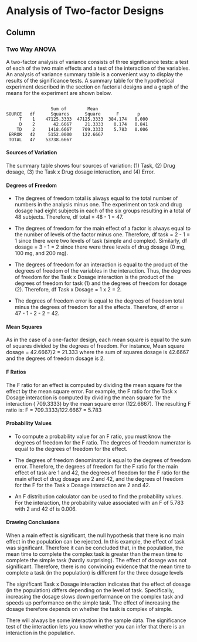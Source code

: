 Analysis of Two-factor Designs {data-navmenu="Two Way ANOVA"}
======================================
Column {.tabset}
-----------------
### Two Way ANOVA


A two-factor analysis of variance consists of three significance tests: a test of each of the two main effects and a test of the interaction of the variables. An analysis of variance summary table is a convenient way to display the results of the significance tests. A summary table for the hypothetical experiment described in the section on factorial designs and a graph of the means for the experiment are shown below.

<pre><code>
                 Sum of        Mean
SOURCE   df      Squares      Square      F       p
     T    1    47125.3333  47125.3333  384.174   0.000
     D    2       42.6667     21.3333    0.174   0.841
    TD    2     1418.6667    709.3333    5.783   0.006
 ERROR   42     5152.0000    122.6667
 TOTAL   47    53738.6667
</code></pre>

#### Sources of Variation

The summary table shows four sources of variation: 
(1) Task, (2) Drug dosage, (3) the Task x Drug dosage interaction, and (4) Error.

<p>

#### Degrees of Freedom

* The degrees of freedom total is always equal to the total number of numbers in the analysis minus one. The experiment on task and drug dosage had eight subjects in each of the six groups resulting in a total of 48 subjects. Therefore, df total = 48 - 1 = 47.

* The degrees of freedom for the main effect of a factor is always equal to the number of levels of the factor minus one. Therefore, df task = 2 - 1 = 1 since there were two levels of task (simple and complex). Similarly, df dosage = 3 - 1 = 2 since there were three levels of drug dosage (0 mg, 100 mg, and 200 mg).

* The degrees of freedom for an interaction is equal to the product of the degrees of freedom of the variables in the interaction. Thus, the degrees of freedom for the Task x Dosage interaction is the product of the degrees of freedom for task (1) and the degrees of freedom for dosage (2). Therefore, df Task x Dosage = 1 x 2 = 2.

* The degrees of freedom error is equal to the degrees of freedom total minus the degrees of freedom for all the effects. Therefore, df error = 47 - 1 - 2 - 2 = 42.

<p>

#### Mean Squares
As in the case of a one-factor design, each mean square is equal to the sum of squares divided by the degrees of freedom. For instance, Mean square dosage = 42.6667/2 = 21.333 where the sum of squares dosage is 42.6667 and the degrees of freedom dosage is 2.

<p>

#### F Ratios
The F ratio for an effect is computed by dividing the mean square for the effect by the mean square error. For example, the F ratio for the Task x Dosage interaction is computed by dividing the mean square for the interaction ( 709.3333) by the mean square error (122.6667). The resulting F ratio is: F = 709.3333/122.6667 = 5.783

<p>
#### Probability Values

* To compute a probability value for an F ratio, you must know the degrees of freedom for the F ratio. The degrees of freedom numerator is equal to the degrees of freedom for the effect. 
* The degrees of freedom denominator is equal to the degrees of freedom error. Therefore, the degrees of freedom for the F ratio for the main effect of task are 1 and 42, the degrees of freedom for the F ratio for the main effect of drug dosage are 2 and 42, and the degrees of freedom for the F for the Task x Dosage interaction are 2 and 42.

* An F distribution calculator can be used to find the probability values. For the interaction, the probability value associated with an F of 5.783 with 2 and 42 df is 0.006.

<p>

#### Drawing Conclusions

When a main effect is significant, the null hypothesis that there is no main effect in the population can be rejected. In this example, the effect of task was significant. Therefore it can be concluded that, in the population, the mean time to complete the complex task is greater than the mean time to complete the simple task (hardly surprising). The effect of dosage was not significant. Therefore, there is no convincing evidence that the mean time to complete a task (in the population) is different for the three dosage levels

The significant Task x Dosage interaction indicates that the effect of dosage (in the population) differs depending on the level of task. Specifically, increasing the dosage slows down performance on the complex task and speeds up performance on the simple task. The effect of increasing the dosage therefore depends on whether the task is complex of simple.

There will always be some interaction in the sample data. The significance test of the interaction lets you know whether you can infer that there is an interaction in the population.


